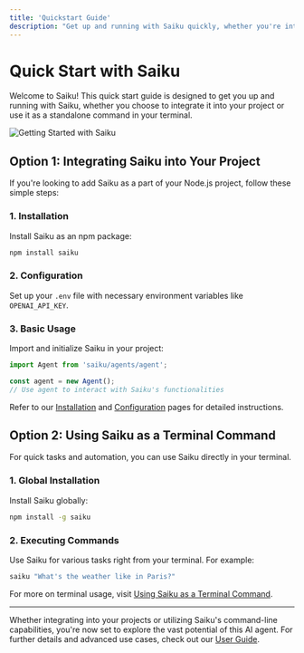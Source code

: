 ```yaml
---
title: 'Quickstart Guide'
description: "Get up and running with Saiku quickly, whether you're integrating it into your project or using it as a terminal command."
---
```


# Quick Start with Saiku

Welcome to Saiku! This quick start guide is designed to get you up and running with Saiku, whether you choose to integrate it into your project or use it as a standalone command in your terminal.

<Image
  src="/images/quick-start.svg"
  alt="Getting Started with Saiku"
/>

## Option 1: Integrating Saiku into Your Project

If you're looking to add Saiku as a part of your Node.js project, follow these simple steps:

### 1. Installation

Install Saiku as an npm package:

```bash
npm install saiku
```

### 2. Configuration

Set up your `.env` file with necessary environment variables like `OPENAI_API_KEY`.

### 3. Basic Usage

Import and initialize Saiku in your project:

```javascript
import Agent from 'saiku/agents/agent';

const agent = new Agent();
// Use agent to interact with Saiku's functionalities
```

Refer to our [Installation](/getting-started/installation) and [Configuration](/getting-started/configuration) pages for detailed instructions.

## Option 2: Using Saiku as a Terminal Command

For quick tasks and automation, you can use Saiku directly in your terminal.

### 1. Global Installation

Install Saiku globally:

```bash
npm install -g saiku
```

### 2. Executing Commands

Use Saiku for various tasks right from your terminal. For example:

```bash
saiku "What's the weather like in Paris?"
```

For more on terminal usage, visit [Using Saiku as a Terminal Command](/getting-started/terminal).

---

Whether integrating into your projects or utilizing Saiku's command-line capabilities, you're now set to explore the vast potential of this AI agent. For further details and advanced use cases, check out our [User Guide](/user-guide).

<Footer />
